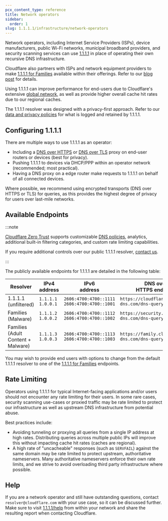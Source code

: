 ```yaml
---
pcx_content_type: reference
title: Network operators
sidebar:
  order: 1
slug: 1.1.1.1/infrastructure/network-operators
---
```


Network operators, including Internet Service Providers (ISPs), device manufacturers, public Wi-Fi networks, municipal broadband providers, and security scanning services can use [1.1.1.1](/1.1.1.1/setup/) in place of operating their own recursive DNS infrastructure.

Cloudflare also partners with ISPs and network equipment providers to make [1.1.1.1 for Families](/1.1.1.1/setup/#1111-for-families) available within their offerings. Refer to our [blog post](https://blog.cloudflare.com/safer-resolver/) for details.

Using 1.1.1.1 can improve performance for end-users due to Cloudflare's extensive [global network](https://www.cloudflare.com/network/), as well as provide higher overall cache hit rates due to our regional caches.

The 1.1.1.1 resolver was designed with a privacy-first approach. Refer to our [data and privacy policies](/1.1.1.1/privacy/public-dns-resolver/) for what is logged and retained by 1.1.1.1.

## Configuring 1.1.1.1

There are multiple ways to use 1.1.1.1 as an operator:

* Including a [DNS over HTTPS](/1.1.1.1/encryption/dns-over-https/) or [DNS over TLS](/1.1.1.1/encryption/dns-over-tls/) proxy on end-user routers or devices (best for privacy).
* Pushing 1.1.1.1 to devices via DHCP/PPP within an operator network (recommended; most practical).
* Having a DNS proxy on a edge router make requests to 1.1.1.1 on behalf of all connected devices.

Where possible, we recommend using encrypted transports (DNS over HTTPS or TLS) for queries, as this provides the highest degree of privacy for users over last-mile networks.

## Available Endpoints

:::note


[Cloudflare Zero Trust](https://www.cloudflare.com/products/zero-trust/) supports customizable [DNS policies](/cloudflare-one/policies/gateway/dns-policies/), analytics, additional built-in filtering categories, and custom rate limiting capabilities.

If you require additional controls over our public 1.1.1.1 resolver, [contact us](https://www.cloudflare.com/products/zero-trust/).


:::

The publicly available endpoints for 1.1.1.1 are detailed in the following table:



| Resolver                                 | IPv4 address               | IPv6 <br /> address                                  | DNS over <br /> HTTPS endpoint                  | DNS over <br /> TLS endpoint  |
| ---------------------------------------- | -------------------------- | ---------------------------------------------------- | ----------------------------------------------- | ----------------------------- |
| 1.1.1.1 <br />(unfiltered)               | `1.1.1.1` <br /> `1.0.0.1` | `2606:4700:4700::1111` <br /> `2606:4700:4700::1001` | `https://cloudflare-dns.com/dns-query`          | `cloudflare-dns.com`          |
| Families <br />(Malware)                 | `1.1.1.2` <br /> `1.0.0.2` | `2606:4700:4700::1112` <br /> `2606:4700:4700::1002` | `https://security.cloudflare-dns.com/dns-query` | `security.cloudflare-dns.com` |
| Families <br />(Adult Content + Malware) | `1.1.1.3` <br /> `1.0.0.3` | `2606:4700:4700::1113` <br /> `2606:4700:4700::1003` | `https://family.cloudflare-dns.com/dns-query`   | `family.cloudflare-dns.com`   |



You may wish to provide end users with options to change from the default 1.1.1.1 resolver to one of the [1.1.1.1 for Families](/1.1.1.1/setup/#1111-for-families) endpoints.

## Rate Limiting

Operators using 1.1.1.1 for typical Internet-facing applications and/or users should not encounter any rate limiting for their users. In some rare cases, security scanning use-cases or proxied traffic may be rate limited to protect our infrastructure as well as upstream DNS infrastructure from potential abuse.

Best practices include:

* Avoiding tunneling or proxying all queries from a single IP address at high rates. Distributing queries across multiple public IPs will improve this without impacting cache hit rates (caches are regional).
* A high rate of "uncacheable" responses (such as `SERVFAIL`) against the same domain may be rate limited to protect upstream, authoritative nameservers. Many authoritative nameservers enforce their own rate limits, and we strive to avoid overloading third party infrastructure where possible.

## Help

If you are a network operator and still have outstanding questions, contact `resolver@cloudflare.com` with your use case, so it can be discussed further. Make sure to visit [1.1.1.1/help](https://one.one.one.one/help) from within your network and share the resulting report when contacting Cloudflare.
